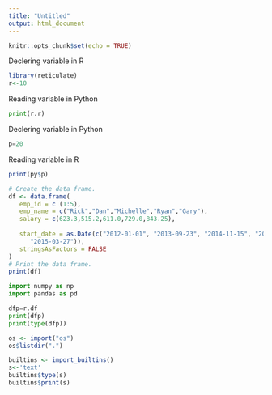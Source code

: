 ---
title: "Untitled"
output: html_document
---

```{r setup, include=FALSE}
knitr::opts_chunk$set(echo = TRUE)
```

Declering variable in R

```{r}
library(reticulate)
r<-10
```

Reading variable in Python

```{python}
print(r.r)
```

Declering variable in Python

```{python}
p=20
```

Reading variable in R

```{r}
print(py$p)
```

```{r}
# Create the data frame.
df <- data.frame(
   emp_id = c (1:5), 
   emp_name = c("Rick","Dan","Michelle","Ryan","Gary"),
   salary = c(623.3,515.2,611.0,729.0,843.25), 
   
   start_date = as.Date(c("2012-01-01", "2013-09-23", "2014-11-15", "2014-05-11",
      "2015-03-27")),
   stringsAsFactors = FALSE
)
# Print the data frame.			
print(df)
```


```{python}
import numpy as np
import pandas as pd

dfp=r.df
print(dfp)
print(type(dfp))
```


```{r}
os <- import("os")
os$listdir(".")
```

```{r}
builtins <- import_builtins()
s<-'text'
builtins$type(s)
builtins$print(s)
```



